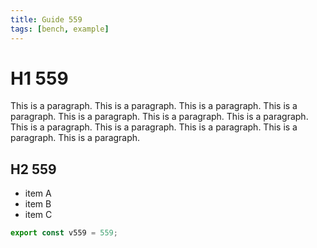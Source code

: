 ```yaml
---
title: Guide 559
tags: [bench, example]
---
```


# H1 559

This is a paragraph. This is a paragraph. This is a paragraph. This is a paragraph. This is a paragraph. This is a paragraph. This is a paragraph. This is a paragraph. This is a paragraph. This is a paragraph. This is a paragraph. This is a paragraph. 

## H2 559

- item A
- item B
- item C

```ts
export const v559 = 559;
```